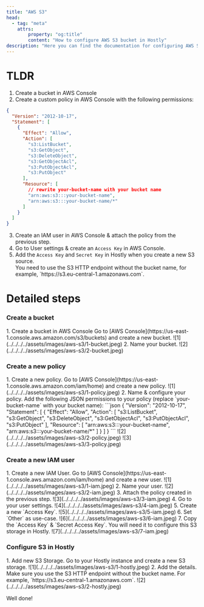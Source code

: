 ```yaml
---
title: "AWS S3"
head:
  - tag: "meta"
    attrs:
        property: "og:title"
        content: "How to configure AWS S3 bucket in Hostly"
description: "Here you can find the documentation for configuring AWS S3 bucket in Hostly."
---
```



# TLDR

1. Create a bucket in AWS Console
2. Create a custom policy in AWS Console with the following permissions:

```json
{
  "Version": "2012-10-17",
  "Statement": [
    {
      "Effect": "Allow",
      "Action": [
        "s3:ListBucket",
        "s3:GetObject",
        "s3:DeleteObject",
        "s3:GetObjectAcl",
        "s3:PutObjectAcl",
        "s3:PutObject"
      ],
      "Resource": [
        // rewrite your-bucket-name with your bucket name
        "arn:aws:s3:::your-bucket-name",
        "arn:aws:s3:::your-bucket-name/*"
      ]
    }
  ]
}
```

3. Create an IAM user in AWS Console & attach the policy from the previous step.
4. Go to User settings & create an `Access Key` in AWS Console.
5. Add the `Access Key` and `Secret Key` in Hostly when you create a new S3 source.
   <Aside type="tip">
     You need to use the S3 HTTP endpoint without the bucket name, for example,
     `https://s3.eu-central-1.amazonaws.com`.
   </Aside>

# Detailed steps

### Create a bucket

<Steps>
1. Create a bucket in AWS Console
    Go to [AWS Console](https://us-east-1.console.aws.amazon.com/s3/buckets) and
    create a new bucket. ![1](../../../../assets/images/aws-s3/1-bucket.jpeg)
2. Name your bucket.
  ![2](../../../../assets/images/aws-s3/2-bucket.jpeg)
</Steps>

### Create a new policy

<Steps>
1. Create a new policy.
    Go to [AWS Console](https://us-east-1.console.aws.amazon.com/iam/home) and create a new policy.
     ![1](../../../../assets/images/aws-s3/1-policy.jpeg)
2. Name & configure your policy.
    Add the following JSON permissions to your policy (replace `your-bucket-name` with your bucket name):
    ```json
    {
      "Version": "2012-10-17",
      "Statement": [
        {
          "Effect": "Allow",
          "Action": [
            "s3:ListBucket",
            "s3:GetObject",
            "s3:DeleteObject",
            "s3:GetObjectAcl",
            "s3:PutObjectAcl",
            "s3:PutObject"
          ],
          "Resource": [
            "arn:aws:s3:::your-bucket-name",
            "arn:aws:s3:::your-bucket-name/*"
          ]
        }
      ]
    }
    ```
        ![2](../../../../assets/images/aws-s3/2-policy.jpeg)
        ![3](../../../../assets/images/aws-s3/3-policy.jpeg)
</Steps>

### Create a new IAM user

<Steps>
1. Create a new IAM User.
    Go to [AWS Console](https://us-east-1.console.aws.amazon.com/iam/home) and
    create a new user. ![1](../../../../assets/images/aws-s3/1-iam.jpeg)
2. Name your user.
    ![2](../../../../assets/images/aws-s3/2-iam.jpeg)
3. Attach the policy created in the previous step.
    ![3](../../../../assets/images/aws-s3/3-iam.jpeg)
4. Go to your user settings.
    ![4](../../../../assets/images/aws-s3/4-iam.jpeg)
5. Create a new `Access Key`.
    ![5](../../../../assets/images/aws-s3/5-iam.jpeg)
6. Set `Other` as use-case.
    ![6](../../../../assets/images/aws-s3/6-iam.jpeg)
7. Copy the `Access Key` & `Secret Access Key`.
    You will need it to configure this S3 storage in Hostly.
    ![7](../../../../assets/images/aws-s3/7-iam.jpeg)
</Steps>

### Configure S3 in Hostly

<Steps>
1. Add new S3 Storage.
    Go to your Hostly instance and create a new S3 storage.
    ![1](../../../../assets/images/aws-s3/1-hostly.jpeg)
2. Add the details.
    Make sure you use the S3 HTTP endpoint without the bucket name. For example,
    `https://s3.eu-central-1.amazonaws.com`. ![2](../../../../assets/images/aws-s3/2-hostly.jpeg)
</Steps>

Well done!
